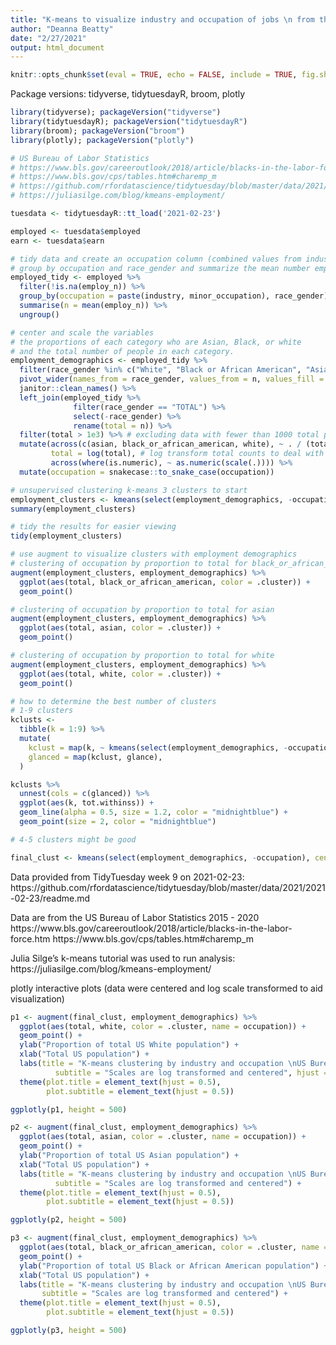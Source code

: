 ```yaml
---
title: "K-means to visualize industry and occupation of jobs \n from the US Bureau of Labor Statistics (2015 - 2020)"
author: "Deanna Beatty"
date: "2/27/2021"
output: html_document
---
```


```r
knitr::opts_chunk$set(eval = TRUE, echo = FALSE, include = TRUE, fig.show=TRUE) #global options
```

Package versions: tidyverse, tidytuesdayR, broom, plotly
```r
library(tidyverse); packageVersion("tidyverse")
library(tidytuesdayR); packageVersion("tidytuesdayR")
library(broom); packageVersion("broom")
library(plotly); packageVersion("plotly")

```

```r
# US Bureau of Labor Statistics
# https://www.bls.gov/careeroutlook/2018/article/blacks-in-the-labor-force.htm
# https://www.bls.gov/cps/tables.htm#charemp_m
# https://github.com/rfordatascience/tidytuesday/blob/master/data/2021/2021-02-23/readme.md
# https://juliasilge.com/blog/kmeans-employment/

tuesdata <- tidytuesdayR::tt_load('2021-02-23')

employed <- tuesdata$employed
earn <- tuesdata$earn

```

```r

# tidy data and create an occupation column (combined values from industry & minor occupation)
# group by occupation and race_gender and summarize the mean number employed (n) for each group
employed_tidy <- employed %>%
  filter(!is.na(employ_n)) %>%
  group_by(occupation = paste(industry, minor_occupation), race_gender) %>%
  summarise(n = mean(employ_n)) %>%
  ungroup()

# center and scale the variables
# the proportions of each category who are Asian, Black, or white
# and the total number of people in each category.
employment_demographics <- employed_tidy %>%
  filter(race_gender %in% c("White", "Black or African American", "Asian")) %>%
  pivot_wider(names_from = race_gender, values_from = n, values_fill = 0) %>%
  janitor::clean_names() %>%
  left_join(employed_tidy %>%
              filter(race_gender == "TOTAL") %>%
              select(-race_gender) %>%
              rename(total = n)) %>%
  filter(total > 1e3) %>% # excluding data with fewer than 1000 total people
  mutate(across(c(asian, black_or_african_american, white), ~ . / (total)), # create proportion of total
         total = log(total), # log transform total counts to deal with scale issues
         across(where(is.numeric), ~ as.numeric(scale(.)))) %>%
  mutate(occupation = snakecase::to_snake_case(occupation))

```

```r

# unsupervised clustering k-means 3 clusters to start
employment_clusters <- kmeans(select(employment_demographics, -occupation), centers = 3) # remove labels 
summary(employment_clusters)

# tidy the results for easier viewing
tidy(employment_clusters)

# use augment to visualize clusters with employment demographics
# clustering of occupation by proportion to total for black_or_african_american
augment(employment_clusters, employment_demographics) %>%
  ggplot(aes(total, black_or_african_american, color = .cluster)) +
  geom_point()

# clustering of occupation by proportion to total for asian
augment(employment_clusters, employment_demographics) %>%
  ggplot(aes(total, asian, color = .cluster)) +
  geom_point()

# clustering of occupation by proportion to total for white
augment(employment_clusters, employment_demographics) %>%
  ggplot(aes(total, white, color = .cluster)) +
  geom_point()

# how to determine the best number of clusters
# 1-9 clusters
kclusts <-
  tibble(k = 1:9) %>%
  mutate(
    kclust = map(k, ~ kmeans(select(employment_demographics, -occupation), .x)),
    glanced = map(kclust, glance),
  )

kclusts %>%
  unnest(cols = c(glanced)) %>%
  ggplot(aes(k, tot.withinss)) +
  geom_line(alpha = 0.5, size = 1.2, color = "midnightblue") +
  geom_point(size = 2, color = "midnightblue")

# 4-5 clusters might be good

final_clust <- kmeans(select(employment_demographics, -occupation), centers = 5)

```

Data provided from TidyTuesday week 9 on 2021-02-23: https://github.com/rfordatascience/tidytuesday/blob/master/data/2021/2021-02-23/readme.md 

Data are from the US Bureau of Labor Statistics 2015 - 2020
https://www.bls.gov/careeroutlook/2018/article/blacks-in-the-labor-force.htm
https://www.bls.gov/cps/tables.htm#charemp_m

Julia Silge's k-means tutorial was used to run analysis:
https://juliasilge.com/blog/kmeans-employment/ 

plotly interactive plots (data were centered and log scale transformed to aid visualization)

```r

p1 <- augment(final_clust, employment_demographics) %>%
  ggplot(aes(total, white, color = .cluster, name = occupation)) +
  geom_point() +
  ylab("Proportion of total US White population") +
  xlab("Total US population") +
  labs(title = "K-means clustering by industry and occupation \nUS Bureau of Labor Statistics 2015 - 2020", 
          subtitle = "Scales are log transformed and centered", hjust = 0.5 ) +
  theme(plot.title = element_text(hjust = 0.5),
        plot.subtitle = element_text(hjust = 0.5))

ggplotly(p1, height = 500)

p2 <- augment(final_clust, employment_demographics) %>%
  ggplot(aes(total, asian, color = .cluster, name = occupation)) +
  geom_point() +
  ylab("Proportion of total US Asian population") +
  xlab("Total US population") +
  labs(title = "K-means clustering by industry and occupation \nUS Bureau of Labor Statistics 2015 - 2020", 
          subtitle = "Scales are log transformed and centered") +
  theme(plot.title = element_text(hjust = 0.5),
        plot.subtitle = element_text(hjust = 0.5))

ggplotly(p2, height = 500)

p3 <- augment(final_clust, employment_demographics) %>%
  ggplot(aes(total, black_or_african_american, color = .cluster, name = occupation)) +
  geom_point() + 
  ylab("Proportion of total US Black or African American population") +
  xlab("Total US population") +
  labs(title = "K-means clustering by industry and occupation \nUS Bureau of Labor Statistics 2015 - 2020", 
       subtitle = "Scales are log transformed and centered") +
  theme(plot.title = element_text(hjust = 0.5),
        plot.subtitle = element_text(hjust = 0.5))

ggplotly(p3, height = 500)

```
